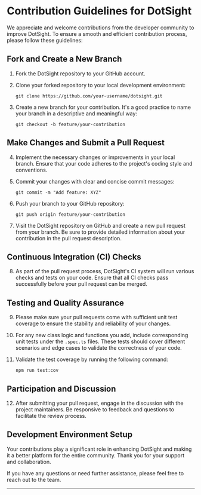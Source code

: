 # Contribution Guidelines for DotSight

We appreciate and welcome contributions from the developer community to improve DotSight. To ensure a smooth and efficient contribution process, please follow these guidelines:

## Fork and Create a New Branch

1. Fork the DotSight repository to your GitHub account.

2. Clone your forked repository to your local development environment:
   ```shell
   git clone https://github.com/your-username/dotsight.git
   ```

3. Create a new branch for your contribution. It's a good practice to name your branch in a descriptive and meaningful way:
   ```shell
   git checkout -b feature/your-contribution
   ```

## Make Changes and Submit a Pull Request

4. Implement the necessary changes or improvements in your local branch. Ensure that your code adheres to the project's coding style and conventions.

5. Commit your changes with clear and concise commit messages:
   ```shell
   git commit -m "Add feature: XYZ"
   ```

6. Push your branch to your GitHub repository:
   ```shell
   git push origin feature/your-contribution
   ```

7. Visit the DotSight repository on GitHub and create a new pull request from your branch. Be sure to provide detailed information about your contribution in the pull request description.

## Continuous Integration (CI) Checks

8. As part of the pull request process, DotSight's CI system will run various checks and tests on your code. Ensure that all CI checks pass successfully before your pull request can be merged.

## Testing and Quality Assurance

9. Please make sure your pull requests come with sufficient unit test coverage to ensure the stability and reliability of your changes.

10. For any new class logic and functions you add, include corresponding unit tests under the `.spec.ts` files. These tests should cover different scenarios and edge cases to validate the correctness of your code.

11. Validate the test coverage by running the following command:
    ```shell
    npm run test:cov
    ```

## Participation and Discussion

12. After submitting your pull request, engage in the discussion with the project maintainers. Be responsive to feedback and questions to facilitate the review process.

## Development Environment Setup

Your contributions play a significant role in enhancing DotSight and making it a better platform for the entire community. Thank you for your support and collaboration.

If you have any questions or need further assistance, please feel free to reach out to the team.

---
